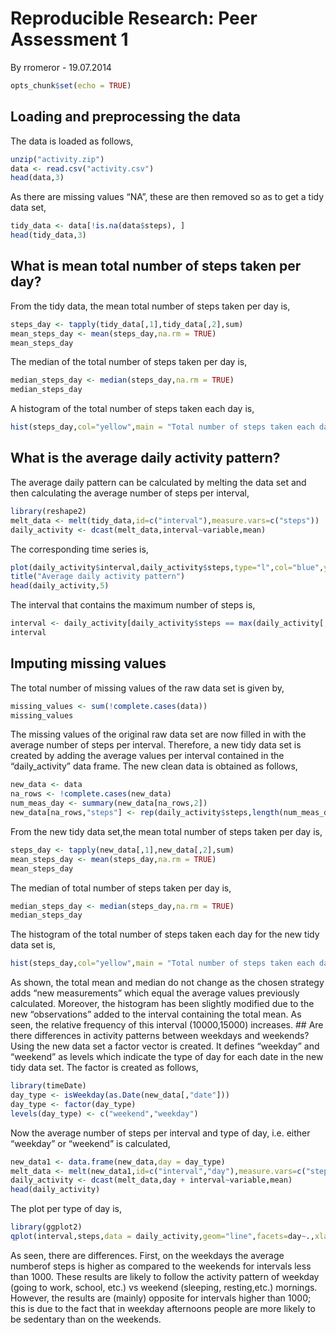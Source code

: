 # Reproducible Research: Peer Assessment 1
By rromeror - 19.07.2014
```r
opts_chunk$set(echo = TRUE) 
```
## Loading and preprocessing the data
The data is loaded as follows,
```r
unzip("activity.zip")
data <- read.csv("activity.csv") 
head(data,3)
```
As there are missing values "NA", these are then removed so as to get a tidy data set,
```r
tidy_data <- data[!is.na(data$steps), ]
head(tidy_data,3)
```
## What is mean total number of steps taken per day?
From the tidy data, the mean total number of steps taken per day is,
```r
steps_day <- tapply(tidy_data[,1],tidy_data[,2],sum)
mean_steps_day <- mean(steps_day,na.rm = TRUE)
mean_steps_day
```
The median of the total number of steps taken per day is,
```r
median_steps_day <- median(steps_day,na.rm = TRUE)
median_steps_day
```
A histogram of the total number of steps taken each day is,
```r
hist(steps_day,col="yellow",main = "Total number of steps taken each day ",xlab="Steps per day")
```

## What is the average daily activity pattern?
The average daily pattern can be calculated by melting the data set and then calculating the average number of steps per interval,
```r
library(reshape2)
melt_data <- melt(tidy_data,id=c("interval"),measure.vars=c("steps"))
daily_activity <- dcast(melt_data,interval~variable,mean)
```
The corresponding time series is,
```r
plot(daily_activity$interval,daily_activity$steps,type="l",col="blue",ylab="Average number of steps",xlab="interval")
title("Average daily activity pattern")
head(daily_activity,5)
```
The interval that contains the maximum number of steps is,
```r
interval <- daily_activity[daily_activity$steps == max(daily_activity[,2]),1]
interval
```
## Imputing missing values
The total number of missing values of the raw data set is given by,
```r
missing_values <- sum(!complete.cases(data))
missing_values
```
The missing values of the original raw data set are now filled in with the average number of steps per interval. Therefore, a new tidy data set is created by adding the average values per interval contained in the "daily_activity" data frame. The new clean data is obtained as follows, 
```r
new_data <- data
na_rows <- !complete.cases(new_data)
num_meas_day <- summary(new_data[na_rows,2])
new_data[na_rows,"steps"] <- rep(daily_activity$steps,length(num_meas_day[num_meas_day!=0]))

```
From the new tidy data set,the mean total number of steps taken per day is,
```r
steps_day <- tapply(new_data[,1],new_data[,2],sum)
mean_steps_day <- mean(steps_day,na.rm = TRUE)
mean_steps_day
```
The median of total number of steps taken per day is,
```r
median_steps_day <- median(steps_day,na.rm = TRUE)
median_steps_day
```
The histogram of the total number of steps taken each day for the new tidy data set is,
```r
hist(steps_day,col="yellow",main = "Total number of steps taken each day ",xlab="Steps per day")
```

As shown, the total mean and median do not change as the chosen strategy adds "new measurements" which equal the average values previously calculated. Moreover, the histogram has been slightly modified due to the new "observations" added to the interval containing the total mean. As seen, the relative frequency of this interval (10000,15000) increases.
## Are there differences in activity patterns between weekdays and weekends?
Using the new data set a factor vector is created. It defines "weekday" and "weekend" as levels which indicate the type of day for each date in the new tidy data set. The factor is created as follows,
```r
library(timeDate)
day_type <- isWeekday(as.Date(new_data[,"date"]))
day_type <- factor(day_type)
levels(day_type) <- c("weekend","weekday")
```
Now the average number of steps per interval and type of day, i.e. either "weekday" or "weekend" is calculated,
```r
new_data1 <- data.frame(new_data,day = day_type)
melt_data <- melt(new_data1,id=c("interval","day"),measure.vars=c("steps"))
daily_activity <- dcast(melt_data,day + interval~variable,mean)
head(daily_activity)
```
The plot per type of day is,
```r
library(ggplot2)
qplot(interval,steps,data = daily_activity,geom="line",facets=day~.,xlab = "Interval",ylab="Number of Steps")
```

As seen, there are differences. First, on the weekdays the average numberof steps is higher as compared to the weekends for intervals less than 1000. These results are likely to follow the activity pattern of weekday (going to work, school, etc.) vs weekend (sleeping, resting,etc.) mornings. However, the results are (mainly) opposite for intervals higher than 1000; this is due to the fact that in weekday afternoons people are more likely to be sedentary than on the weekends.

